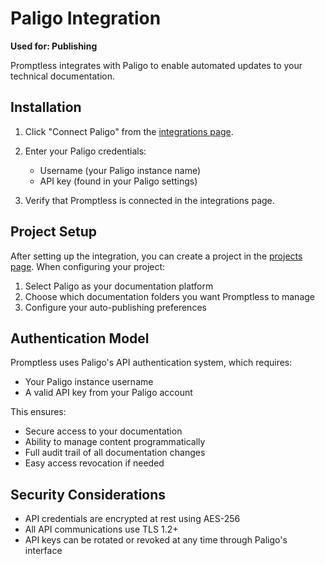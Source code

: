 # Paligo Integration

**Used for: Publishing**

Promptless integrates with Paligo to enable automated updates to your technical documentation.

## Installation

1. Click "Connect Paligo" from the [integrations page](https://app.gopromptless.ai/integrations).

2. Enter your Paligo credentials:
   - Username (your Paligo instance name)
   - API key (found in your Paligo settings)

3. Verify that Promptless is connected in the integrations page.

## Project Setup

After setting up the integration, you can create a project in the [projects page](https://app.gopromptless.ai/projects). When configuring your project:

1. Select Paligo as your documentation platform
2. Choose which documentation folders you want Promptless to manage
3. Configure your auto-publishing preferences

## Authentication Model

Promptless uses Paligo's API authentication system, which requires:
- Your Paligo instance username
- A valid API key from your Paligo account

This ensures:
- Secure access to your documentation
- Ability to manage content programmatically
- Full audit trail of all documentation changes
- Easy access revocation if needed

## Security Considerations

- API credentials are encrypted at rest using AES-256
- All API communications use TLS 1.2+
- API keys can be rotated or revoked at any time through Paligo's interface